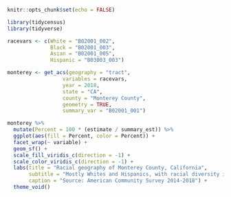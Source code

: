 ```r
knitr::opts_chunk$set(echo = FALSE)

library(tidycensus)
library(tidyverse)
```

```r
racevars <- c(White = "B02001_002", 
              Black = "B02001_003", 
              Asian = "B02001_005",
              Hispanic = "B03003_003")

monterey <- get_acs(geography = "tract",
                  variables = racevars, 
                  year = 2018,
                  state = "CA",
                  county = "Monterey County",
                  geometry = TRUE,
                  summary_var = "B02001_001")
```

```r
monterey %>%
  mutate(Percent = 100 * (estimate / summary_est)) %>%
  ggplot(aes(fill = Percent, color = Percent)) +
  facet_wrap(~ variable) +
  geom_sf() +
  scale_fill_viridis_c(direction = -1) +
  scale_color_viridis_c(direction = -1) +
  labs(title = "Racial geography of Monterey County, California",
       subtitle = "Mostly Whites and Hispanics, with racial diversity increasing\nin the northern part of the county",
       caption = "Source: American Community Survey 2014-2018") +
  theme_void()
```

